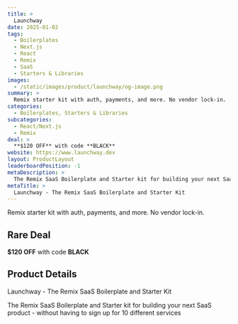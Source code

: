 ```yaml
---
title: >
  Launchway
date: 2025-01-02
tags:
  - Boilerplates
  - Next.js
  - React
  - Remix
  - SaaS
  - Starters & Libraries
images:
  - /static/images/product/launchway/og-image.png
summary: >
  Remix starter kit with auth, payments, and more. No vendor lock-in.
categories:
  - Boilerplates, Starters & Libraries
subcategories:
  - React/Next.js
  - Remix
deal: >
  **$120 OFF** with code **BLACK**
website: https://www.launchway.dev
layout: ProductLayout
leaderboardPosition: -1
metaDescription: >
  The Remix SaaS Boilerplate and Starter kit for building your next SaaS product - without having to sign up for 10 different services
metaTitle: >
  Launchway - The Remix SaaS Boilerplate and Starter Kit
---
```

Remix starter kit with auth, payments, and more. No vendor lock-in.

## Rare Deal

**$120 OFF** with code **BLACK**

## Product Details

Launchway - The Remix SaaS Boilerplate and Starter Kit

The Remix SaaS Boilerplate and Starter kit for building your next SaaS product - without having to sign up for 10 different services
